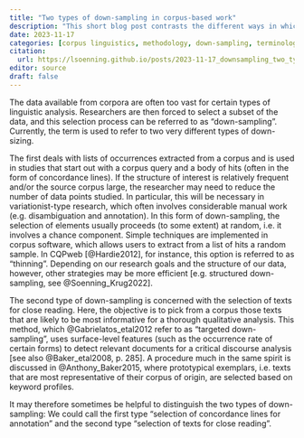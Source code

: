 ```yaml
---
title: "Two types of down-sampling in corpus-based work"
description: "This short blog post contrasts the different ways in which the term *down-sampling* is used in corpus-based work."
date: 2023-11-17
categories: [corpus linguistics, methodology, down-sampling, terminology]
citation: 
  url: https://lsoenning.github.io/posts/2023-11-17_downsampling_two_types/
editor: source
draft: false
---
```


The data available from corpora are often too vast for certain types of linguistic analysis. Researchers are then forced to select a subset of the data, and this selection process can be referred to as "down-sampling". Currently, the term is used to refer to two very different types of down-sizing. 

The first deals with lists of occurrences extracted from a corpus and is used in studies that start out with a corpus query and a body of hits (often in the form of concordance lines). If the structure of interest is relatively frequent and/or the source corpus large, the researcher may need to reduce the number of data points studied. In particular, this will be necessary in variationist-type research, which often involves considerable manual work (e.g. disambiguation and annotation). In this form of down-sampling, the selection of elements usually proceeds (to some extent) at random, i.e. it involves a chance component. Simple techniques are implemented in corpus software, which allows users to extract from a list of hits a random sample. In CQPweb [@Hardie2012], for instance, this option is referred to as "thinning". Depending on our research goals and the structure of our data, however, other strategies may be more efficient [e.g. structured down-sampling, see @Soenning_Krug2022].

The second type of down-sampling is concerned with the selection of texts for close reading. Here, the objective is to pick from a corpus those texts that are likely to be most informative for a thorough qualitative analysis. This method, which @Gabrielatos_etal2012 refer to as “targeted down-sampling”, uses surface-level features (such as the occurrence rate of certain forms) to detect relevant documents for a critical discourse analysis [see also @Baker_etal2008, p. 285]. A procedure much in the same spirit is discussed in @Anthony_Baker2015, where prototypical exemplars, i.e. texts that are most representative of their corpus of origin, are selected based on keyword profiles. 

It may therefore sometimes be helpful to distinguish the two types of down-sampling: We could call the first type "selection of concordance lines for annotation" and the second type "selection of texts for close reading".